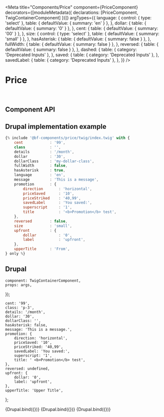 
<Meta
    title="Components/Price"
    component={PriceComponent}
    decorators={[moduleMetadata({ declarations: [PriceComponent, TwigContainerComponent] })]}
    argTypes={{
        language: {
            control: { type: 'select' },
            table: { defaultValue: { summary: 'en' } },
        },
        dollar: {
            table: { defaultValue: { summary: '0' } },
        },
        cent: {
            table: { defaultValue: { summary: '00' } },
        },
        size: {
            control: { type: 'select' },
            table: { defaultValue: { summary: 'small' } },
        },
        hasAsterisk: {
            table: { defaultValue: { summary: false } },
        },
        fullWidth: {
            table: { defaultValue: { summary: false } },
        },
        reversed: {
            table: { defaultValue: { summary: false } },
        },
        dashed: {
            table: { category: 'Deprecated Inputs' },
        },
        saved: {
            table: { category: 'Deprecated Inputs' },
        },
        savedLabel: {
            table: { category: 'Deprecated Inputs' },
        },
    }}
/>

# Price

<br />

## Component API

<ArgsTable of={PriceComponent} />

## Drupal implementation example

```jsx
{% include '@bf-components/price/twig/index.twig' with {
    cent            : '99',
    class           : '',
    details         : '/month',
    dollar          : '30',
    dollarClass     : 'my-dollar-class',
    fullWidth       : false,
    hasAsterisk     : true,
    language        : 'en',
    message         : 'This is a message',
    promotion       : {
        direction       : 'horizontal',
        priceSaved      : '10',
        priceStriked    : '40,99',
        savedLabel      : 'You saved:',
        superscript     : '1',
        title           : '<b>Promotion</b> test',
    },
    reversed        : false,
    size            : 'small',
    upfront         : {
        dollar          : '0',
        label           : 'upfront',
    },
    upperTitle      : 'From',
} only %}
```

## Drupal

    component: TwigContainerComponent,
    props: args,
});

    cent: '99',
    class: 'p-3',
    details: '/month',
    dollar: '30',
    dollarClass: '',
    hasAsterisk: false,
    message: 'This is a message.',
    promotion: {
        direction: 'horizontal',
        priceSaved: '10',
        priceStriked: '40,99',
        savedLabel: 'You saved:',
        superscript: '1',
        title: ' <b>Promotion</b> test',
    },
    reversed: undefined,
    upfront: {
        dollar: '0',
        label: 'upfront',
    },
    upperTitle: 'Upper Title',
};

<Canvas withSource="none">
    <Story
        name="Drupal"
        height="200px"
        args={{
            elementPath: 'components/price/_doc/template.drupal',
            ...commonProps,
        }}
    >
        {Drupal.bind({})}
    </Story>
</Canvas>

<Canvas withSource="none">
    <Story
        name="Drupal - All Prices"
        height="800px"
        args={{
            elementPath: 'components/price/_doc/template-all.drupal',
            ...commonProps,
        }}
    >
        {Drupal.bind({})}
    </Story>
</Canvas>

<Canvas withSource="none">
    <Story
        name="Drupal - Null validator"
        height="800px"
        args={{
            elementPath: 'components/price/_doc/template-null.drupal',
            reversed: undefined,
        }}
    >
        {Drupal.bind({})}
    </Story>
</Canvas>
